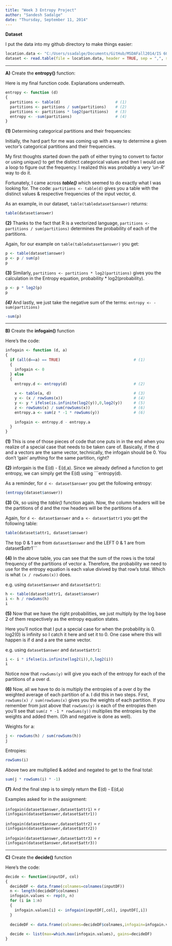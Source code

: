 ```yaml
---
title: "Week 3 Entropy Project"
author: "Sandesh Sadalge"
date: "Thursday, September 11, 2014"
---
```


**Dataset**

I put the data into my github directory to make things easier:

```r
location.data <- "C:/Users/ssadalge/Documents/GitHub/MSDAFall2014/IS 607 Data Acquisition/P1_Entropy/entropy-test-file.csv"
dataset <- read.table(file = location.data, header = TRUE, sep = ",", stringsAsFactors = FALSE)
```
***
**A)** Create the __entropy()__ function:

Here is my final function code.  Explanations underneath.

```r
entropy <- function (d)
{
  partitions <- table(d)                        # (1)
  partitions <- partitions / sum(partitions)    # (2)
  partitions <- partitions * log2(partitions)   # (3)
  entropy <- -sum(partitions)                   # (4)
}
```

**(1)** Determining categorical partitions and their frequencies:

Initially, the hard part for me was coming up with a way to determine a given vector's categorical partitions and their frequencies.

My first thoughts started down the path of either trying to convert to factor or using _unique()_ to get the distinct categorical values and then I would use a loop to figure out the frequency.  I realized this was probably a very _'un-R'_ way to do it.

Fortunately, I came across **_table()_** which seemed to do exactly what I was looking for. The code: ```partitions <- table(d) ``` gives you a table with the distinct values & respective frequencies of the input vector, d.

As an example, in our dataset, ```table(tabledataset$answer)``` returns:
```r
table(dataset$answer)
```

**(2)** Thanks to the fact that R is a vectorized language, ```partitions <- partitions / sum(partitions)``` determines the probability of each of the partitions.

Again, for our example on ```table(tabledataset$answer)``` you get:
```r
p <- table(dataset$answer)
p <- p / sum(p)
p
```

**(3)** Similarly, ```partitions <- partitions * log2(partitions)``` gives you the calculation in the Entropy equation,  probability * log2(probability).
```r
p <- p * log2(p)
p
```

***(4)*** And lastly, we just take the negative sum of the terms: ```entropy <- -sum(partitions)```
```r
-sum(p)
```
***

**B)** Create the __infogain()__ function

Here's the code:

```r
infogain <- function (d, a)
{
  if (all(d==a) == TRUE)                                # (1)
  {
    infogain <- 0 
  } else
  {
    entropy.d <- entropy(d)                             # (2)
    
    x <- table(a, d)                                    # (3)
    y <- (x / rowSums(x))                               # (4)
    y <- y * ifelse(is.infinite(log2(y)),0,log2(y))     # (5)
    z <- rowSums(x) / sum(rowSums(x))                   # (6)
    entropy.a <- sum(z * -1 * rowSums(y))               # (6)
  
    infogain <- entropy.d - entropy.a
  }
}
```

**(1)** This is one of those pieces of code that one puts in in the end when you realize of a special case that needs to be taken care of.  Basically, if the d and a vectors are the same vector, technically, the infogain should be 0.  You don't 'gain' anything for the same partition, right?

**(2)** inforgain is the E(d) - E(d,a).  Since we already defined a function to get entropy, we can simply get the E(d) using ```entropy(d).

As a reminder, for ```d <- dataset$answer``` you get the following entropy:
```r
(entropy(dataset$answer))
```

**(3)** Ok, so using the _table()_ function again.  Now, the column headers will be the partitions of d and the row headers will be the partitions of a.

Again, for ```d <- dataset$answer``` and ```a <- dataset$attr1``` you get the following table:
```r
table(dataset$attr1, dataset$answer)
```
The top 0 & 1 are from ```dataset$answer``` and the LEFT 0 & 1 are from dataset$attr1```

**(4)** In the above table, you can see that the sum of the rows is the total frequency of the partitions of vector a.  Therefore, the probability we need to use for the entropy equation is each value divived by that row's total.  Which is what ```(x / rowSums(x))``` does.

e.g. using ```dataset$answer``` and ```dataset$attr1```:
```r
h <- table(dataset$attr1, dataset$answer)
i <- h / rowSums(h)
i
```

**(5)** Now that we have the right probabilities, we just multiply by the log base 2 of them respectively as the entropy equation states.

Here you'll notice that I put a special case for when the probability is 0.  log2(0) is infinity so I catch it here and set it to 0.  One case where this will happen is if d and a are the same vector.

e.g. using ```dataset$answer``` and ```dataset$attr1```:
```r
i <- i * ifelse(is.infinite(log2(i)),0,log2(i))
i
```

Notice now that ```rowSums(y)``` will give you each of the entropy for each of the partitions of a over d.

**(6)**  Now, all we have to do is multiply the entropies of a over d by the weighted average of each partition of a.  I did this in two steps.  First, ```rowSums(x) / sum(rowSums(x)``` gives you the weights of each partition. If you remember from just above that ```rowSums(y)``` is each of the entropies then you'll see that ```sum(z * -1 * rowSums(y))``` multiplies the entropies by the weights and added them. (Oh and negative is done as well).

Weights for a:
```r
j <- rowSums(h) / sum(rowSums(h))
j
```
Entropies:
```r
rowSums(i)
```
Above two are multiplied & added and negated to get to the final total:
```r
sum(j * rowSums(i) * -1)
```

**(7)** And the final step is to simply return the E(d) - E(d,a)

Examples asked for in the assignment:

```infogain(dataset$answer,dataset$attr1)```  = `r (infogain(dataset$answer,dataset$attr1))`

```infogain(dataset$answer,dataset$attr2)``` = `r (infogain(dataset$answer,dataset$attr2))`

```infogain(dataset$answer,dataset$attr3)``` = `r (infogain(dataset$answer,dataset$attr3))`

***

**C)** Create the **decide()** function

Here's the code:

```r
decide <- function(inputDF, col)
{
  decideDF <- data.frame(colnames=colnames(inputDF))
  n <- length(decideDF$colnames)
  infogain.values <- rep(0, n)
  for (i in 1:n)
  {
    infogain.values[i] <- infogain(inputDF[,col], inputDF[,i])
  }
  
  decideDF <- data.frame(colnames=decideDF$colnames,infogain=infogain.values)
  
  decide <- list(max=which.max(infogain.values), gains=decideDF)
}
```